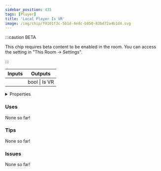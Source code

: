 ```yaml
---
sidebar_position: 435
tags: [Player]
title: 'Local Player Is VR'
image: /img/chip/f9101f3c-5b1d-4edc-b850-83bd72a4b1d4.svg
---
```




:::caution BETA

This chip requires beta content to be enabled in the room. You can access the setting in "This Room -> Settings".

:::

<IChip uuid="f9101f3c-5b1d-4edc-b850-83bd72a4b1d4"/>

<table><thead><tr><th>Inputs</th><th>Outputs</th></tr></thead><tbody><tr><td /><td>bool | Is VR</td></tr></tbody></table>

<details>
  <summary>Properties</summary>
  <div>
    <div>
    <table>
      <tbody>
        <tr>
          <td>Is beta required?</td>
          <td>Yes</td>
        </tr>
        <tr>
          <td>Is chip a trolling risk?</td>
          <td>No</td>
        </tr>
        <tr>
          <td>Is chip a role assignment risk?</td>
          <td>No</td>
        </tr>
        <tr>
          <td>Chip UUID</td>
          <td>f9101f3c-5b1d-4edc-b850-83bd72a4b1d4</td>
        </tr>
        <tr>
          <td>Room availability</td>
          <td>Available everywhere</td>
        </tr>
      </tbody>
    </table>
    </div>
  </div>
</details>

### Uses

None so far!

### Tips

None so far!

### Issues

None so far!